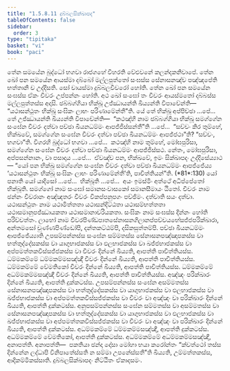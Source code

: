 ```yaml
---
title: "1.5.8.11 දුබ්බලසික්ඛාපද"
tableOfContents: false
sidebar:
  order: 3
type: "tipitaka"
basket: "vi"
book: "paci"
---
```



<DynamicBreadcrumb />

<Division number="484" book="paci">

<Paragraph number="1420" book="paci">
තේන සමයේන බුද්ධෝ භගවා රාජගහේ විහරති වේළුවනේ කලන්දකනිවාපේ. තේන ඛෝ පන සමයේන ආයස්මා දබ්බෝ මල්ලපුත්තෝ සංඝස්ස සේනාසනඤ්ච පඤ්ඤපේති භත්තානි ච උද්දිසති. සෝ චායස්මා දුබ්බලචීවරෝ හෝති. තේන ඛෝ පන සමයේන සංඝස්ස ඒකං චීවරං උප්පන්නං හෝති. අථ ඛෝ සංඝෝ තං චීවරං ආයස්මතෝ දබ්බස්ස මල්ලපුත්තස්ස අදාසි. ඡබ්බග්ගියා භික්ඛූ උජ්ඣායන්ති ඛිය්‍යන්ති විපාචේන්ති—  “යථාසන්ථුතං භික්ඛූ සංඝිකං ලාභං පරිණාමේන්තී”ති.
</Paragraph>

<Paragraph number="1421" book="paci">
යේ තේ භික්ඛූ අප්පිච්ඡා …පේ…  තේ උජ්ඣායන්ති ඛිය්‍යන්ති විපාචේන්ති—  “කථඤ්හි නාම ඡබ්බග්ගියා භික්ඛූ සමග්ගේන සංඝේන චීවරං දත්වා පච්ඡා ඛීයනධම්මං ආපජ්ජිස්සන්තී”ති …පේ…  “සච්චං කිර තුම්හේ, භික්ඛවේ, සමග්ගේන සංඝේන චීවරං දත්වා පච්ඡා ඛීයනධම්මං ආපජ්ජථා”ති? “සච්චං, භගවා”ති. විගරහි බුද්ධෝ භගවා …පේ…  කථඤ්හි නාම තුම්හේ, මෝඝපුරිසා, සමග්ගේන සංඝේන චීවරං දත්වා පච්ඡා ඛීයනධම්මං ආපජ්ජිස්සථ. නේතං, මෝඝපුරිසා, අප්පසන්නානං, වා පසාදාය …පේ…  ඒවඤ්ච පන, භික්ඛවේ, ඉමං සික්ඛාපදං උද්දිසේය්‍යාථ—
</Paragraph>

</Division>
<Division number="485" book="paci">

<Paragraph number="1422" book="paci">
<Emphasis>“යෝ පන භික්ඛු සමග්ගේන සංඝේන චීවරං දත්වා පච්ඡා ඛීයනධම්මං ආපජ්ජේය්‍ය ‘යථාසන්ථුතං භික්ඛූ සංඝිකං ලාභං පරිණාමේන්තී’ති, පාචිත්තියන්”</Emphasis>ති. (*81*:<Emphasis>130</Emphasis>)
</Paragraph>

</Division>
<Division number="486" book="paci">

<Paragraph number="1423" book="paci">
<Emphasis>යෝ පනා</Emphasis>ති යෝ යාදිසෝ …පේ…  <Emphasis>භික්ඛූ</Emphasis>ති …පේ…  අයං ඉමස්මිං අත්ථේ අධිප්පේතෝ භික්ඛූති.
</Paragraph>

<Paragraph number="1424" book="paci">
<Emphasis>සමග්ගෝ</Emphasis> නාම සංඝෝ සමානසංවාසකෝ සමානසීමායං ඨිතෝ.
</Paragraph>

<Paragraph number="1425" book="paci">
<Emphasis>චීවරං</Emphasis> නාම ඡන්නං චීවරානං අඤ්ඤතරං චීවරං විකප්පනුපගං පච්ඡිමං.
</Paragraph>

<Paragraph number="1426" book="paci">
<Emphasis>දත්වා</Emphasis>ති සයං දත්වා.
</Paragraph>

<Paragraph number="1427" book="paci">
<Emphasis>යථාසන්ථුතං</Emphasis> නාම යථාමිත්තතා යථාසන්දිට්ඨතා යථාසම්භත්තතා යථාසමානුපජ්ඣායකතා යථාසමානාචරියකතා.
</Paragraph>

<Paragraph number="1428" book="paci">
<Emphasis>සංඝිකං</Emphasis> නාම සංඝස්ස දින්නං හෝති පරිච්චත්තං.
</Paragraph>

<Paragraph number="1429" book="paci">
<Emphasis>ලාභෝ</Emphasis> නාම චීවරපිණ්ඩපාතසේනාසනගිලානප්පච්චයභේසජ්ජපරික්ඛාරා, අන්තමසෝ චුණ්ණපිණ්ඩෝපි, දන්තකට්ඨම්පි, දසිකසුත්තම්පි.
</Paragraph>

<Paragraph number="1430" book="paci">
<Emphasis>පච්ඡා ඛීයනධම්මං ආපජ්ජේය්‍යා</Emphasis>ති උපසම්පන්නස්ස සංඝේන සම්මතස්ස සේනාසනපඤ්ඤාපකස්ස වා භත්තුද්දේසකස්ස වා යාගුභාජකස්ස වා ඵලභාජකස්ස වා ඛජ්ජභාජකස්ස වා අප්පමත්තකවිස්සජ්ජකස්ස වා චීවරං දින්නේ ඛිය්‍යති, ආපත්ති පාචිත්තියස්ස.
</Paragraph>

</Division>
<Division number="487" book="paci">

<Paragraph number="1431" book="paci">
ධම්මකම්මේ ධම්මකම්මසඤ්ඤී චීවරං දින්නේ ඛිය්‍යති, ආපත්ති පාචිත්තියස්ස. ධම්මකම්මේ වේමතිකෝ චීවරං දින්නේ ඛිය්‍යති, ආපත්ති පාචිත්තියස්ස. ධම්මකම්මේ අධම්මකම්මසඤ්ඤී චීවරං දින්නේ ඛිය්‍යති, ආපත්ති පාචිත්තියස්ස.
</Paragraph>

<Paragraph number="1432" book="paci">
අඤ්ඤං පරික්ඛාරං දින්නේ ඛිය්‍යති, ආපත්ති දුක්කටස්ස. උපසම්පන්නස්ස සංඝේන අසම්මතස්ස සේනාසනපඤ්ඤාපකස්ස වා භත්තුද්දේසකස්ස වා යාගුභාජකස්ස වා ඵලභාජකස්ස වා ඛජ්ජභාජකස්ස වා අප්පමත්තකවිස්සජ්ජකස්ස වා චීවරං වා අඤ්ඤං වා පරික්ඛාරං දින්නේ ඛිය්‍යති, ආපත්ති දුක්කටස්ස. අනුපසම්පන්නස්ස සංඝේන සම්මතස්ස වා අසම්මතස්ස වා සේනාසනපඤ්ඤාපකස්ස වා භත්තුද්දේසකස්ස වා යාගුභාජකස්ස වා ඵලභාජකස්ස වා ඛජ්ජභාජකස්ස වා අප්පමත්තකවිස්සජ්ජකස්ස වා චීවරං වා අඤ්ඤං වා පරික්ඛාරං දින්නේ ඛිය්‍යති, ආපත්ති දුක්කටස්ස. අධම්මකම්මේ ධම්මකම්මසඤ්ඤී, ආපත්ති දුක්කටස්ස. අධම්මකම්මේ වේමතිකෝ, ආපත්ති දුක්කටස්ස. අධම්මකම්මේ අධම්මකම්මසඤ්ඤී, අනාපත්ති.
</Paragraph>

</Division>
<Division number="488" book="paci">

<Paragraph number="1433" book="paci">
අනාපත්ති—  පකතියා ඡන්දා දෝසා මෝහා භයා කරෝන්තං “ක්වත්ථෝ තස්ස දින්නේන ලද්ධාපි විනිපාතේස්සති න සම්මා උපනේස්සතී”ති ඛිය්‍යති, උම්මත්තකස්ස, ආදිකම්මිකස්සාති.

</Paragraph>
</Division>

<Paragraph number="1434" type="center" book="paci">
දුබ්බලසික්ඛාපදං නිට්ඨිතං ඒකාදසමං.
</Paragraph>
